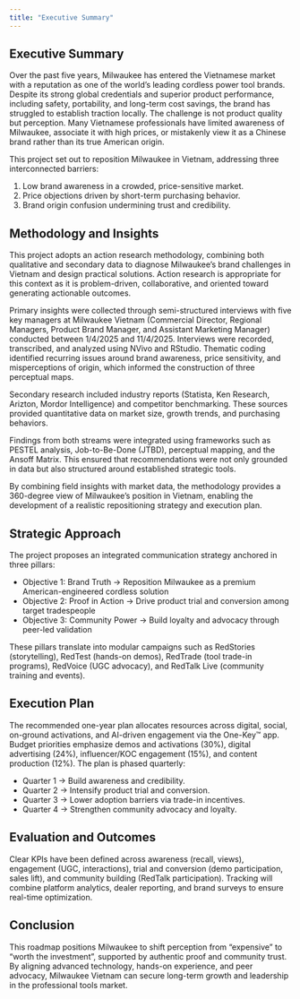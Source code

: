 ```yaml
---
title: "Executive Summary"
---
```


## Executive Summary

Over the past five years, Milwaukee has entered the Vietnamese market with a reputation as one of the world’s leading cordless power tool brands. Despite its strong global credentials and superior product performance, including safety, portability, and long-term cost savings, the brand has struggled to establish traction locally. The challenge is not product quality but perception. Many Vietnamese professionals have limited awareness of Milwaukee, associate it with high prices, or mistakenly view it as a Chinese brand rather than its true American origin.

This project set out to reposition Milwaukee in Vietnam, addressing three interconnected barriers:

1. Low brand awareness in a crowded, price-sensitive market.
2. Price objections driven by short-term purchasing behavior.
3. Brand origin confusion undermining trust and credibility.

## Methodology and Insights

This project adopts an action research methodology, combining both qualitative and secondary data to diagnose Milwaukee’s brand challenges in Vietnam and design practical solutions. Action research is appropriate for this context as it is problem-driven, collaborative, and oriented toward generating actionable outcomes.

Primary insights were collected through semi-structured interviews with five key managers at Milwaukee Vietnam (Commercial Director, Regional Managers, Product Brand Manager, and Assistant Marketing Manager) conducted between 1/4/2025 and 11/4/2025. Interviews were recorded, transcribed, and analyzed using NVivo and RStudio. Thematic coding identified recurring issues around brand awareness, price sensitivity, and misperceptions of origin, which informed the construction of three perceptual maps.

Secondary research included industry reports (Statista, Ken Research, Arizton, Mordor Intelligence) and competitor benchmarking. These sources provided quantitative data on market size, growth trends, and purchasing behaviors.

Findings from both streams were integrated using frameworks such as PESTEL analysis, Job-to-Be-Done (JTBD), perceptual mapping, and the Ansoff Matrix. This ensured that recommendations were not only grounded in data but also structured around established strategic tools.

By combining field insights with market data, the methodology provides a 360-degree view of Milwaukee’s position in Vietnam, enabling the development of a realistic repositioning strategy and execution plan.

## Strategic Approach

The project proposes an integrated communication strategy anchored in three pillars:

- Objective 1: Brand Truth → Reposition Milwaukee as a premium American-engineered cordless solution
- Objective 2: Proof in Action → Drive product trial and conversion among target tradespeople
- Objective 3: Community Power → Build loyalty and advocacy through peer-led validation

These pillars translate into modular campaigns such as RedStories (storytelling), RedTest (hands-on demos), RedTrade (tool trade-in programs), RedVoice (UGC advocacy), and RedTalk Live (community training and events).

## Execution Plan

The recommended one-year plan allocates resources across digital, social, on-ground activations, and AI-driven engagement via the One-Key™ app. Budget priorities emphasize demos and activations (30%), digital advertising (24%), influencer/KOC engagement (15%), and content production (12%). The plan is phased quarterly:

- Quarter 1 → Build awareness and credibility.
- Quarter 2 → Intensify product trial and conversion.
- Quarter 3 → Lower adoption barriers via trade-in incentives.
- Quarter 4 → Strengthen community advocacy and loyalty.

## Evaluation and Outcomes

Clear KPIs have been defined across awareness (recall, views), engagement (UGC, interactions), trial and conversion (demo participation, sales lift), and community building (RedTalk participation). Tracking will combine platform analytics, dealer reporting, and brand surveys to ensure real-time optimization.

## Conclusion

This roadmap positions Milwaukee to shift perception from “expensive” to “worth the investment”, supported by authentic proof and community trust. By aligning advanced technology, hands-on experience, and peer advocacy, Milwaukee Vietnam can secure long-term growth and leadership in the professional tools market.
















